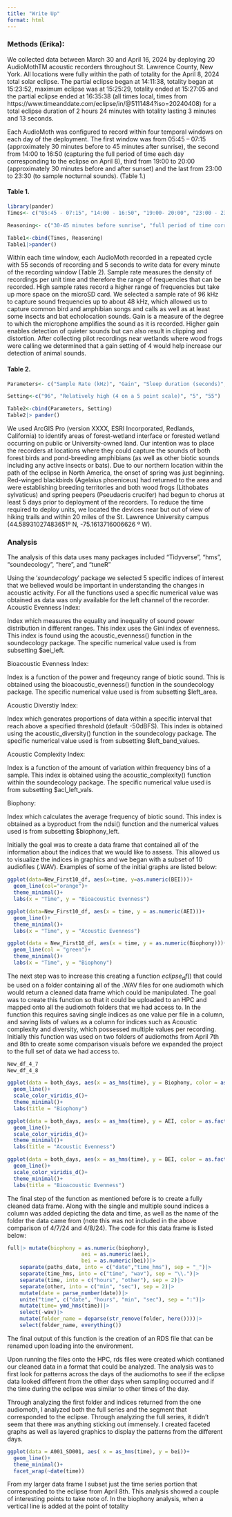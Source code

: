 ```yaml
---
title: "Write Up"
format: html
---
```


### Methods (Erika): 

We collected data between March 30 and April 16, 2024 by deploying 20 AudioMothTM acoustic recorders throughout St. Lawrence County, New York. All locations were fully within the path of totality for the April 8, 2024 total solar eclipse. The partial eclipse began at 14:11:38, totality began at 15:23:52, maximum eclipse was at 15:25:29, totality ended at 15:27:05 and the partial eclipse ended at 16:35:38 (all times local, times from https://www.timeanddate.com/eclipse/in/@5111484?iso=20240408) for a total eclipse duration of 2 hours 24 minutes with totality lasting 3 minutes and 13 seconds.  

Each AudioMoth was configured to record within four temporal windows on each day of the deployment. The first window was from 05:45 – 07:15 (approximately 30 minutes before to 45 minutes after sunrise), the second from 14:00 to 16:50 (capturing the full period of time each day corresponding to the eclipse on April 8),  third from 19:00 to 20:00 (approximately 30 minutes before and after sunset) and the last from 23:00 to 23:30 (to sample nocturnal sounds). (Table 1.)

#### Table 1. 

```r
library(pander)
Times<- c("05:45 - 07:15", "14:00 - 16:50", "19:00- 20:00", "23:00 - 23:30")

Reasoning<- c("30-45 minutes before sunrise", "full period of time corresponding to the eclipse", "~30 minutes before and after sunset", "sample nocturnal activity")

Table1<-cbind(Times, Reasoning)
Table1|>pander()
```


Within each time window, each AudioMoth recorded in a repeated cycle with 55 seconds of recording and 5 seconds to write data for every minute of the recording window (Table 2). Sample rate measures the density of recordings per unit time and therefore the range of frequencies that can be recorded. High sample rates record a higher range of frequencies but take up more space on the microSD card. We selected a sample rate of 96 kHz to capture sound frequencies up to about 48 kHz, which allowed us to capture common bird and amphibian songs and calls as well as at least some insects and bat echolocation sounds. Gain is a measure of the degree to which the microphone amplifies the sound as it is recorded. Higher gain enables detection of quieter sounds but can also result in clipping and distortion. After collecting pilot recordings near wetlands where wood frogs were calling we determined that a gain setting of 4 would help increase our detection of animal sounds. 

#### Table 2. 

```r
Parameters<- c("Sample Rate (kHz)", "Gain", "Sleep duration (seconds)", "Recording duration (seconds)")

Setting<-c("96", "Relatively high (4 on a 5 point scale)", "5", "55")

Table2<-cbind(Parameters, Setting)
Table2|> pander()
```



We used ArcGIS Pro (version XXXX, ESRI Incorporated, Redlands, California) to identify areas of forest-wetland interface or forested wetland occurring on public or University-owned land. Our intention was to place the recorders at locations where they could capture the sounds of both forest birds and pond-breeding amphibians (as well as other biotic sounds including any active insects or bats). Due to our northern location within the path of the eclipse in North America, the onset of spring was just beginning. Red-winged blackbirds (Agelaius phoeniceus) had returned to the area and were establishing breeding territories and both wood frogs (Lithobates sylvaticus) and spring peepers (Pseudacris crucifer) had begun to chorus at least 5 days prior to deployment of the recorders. To reduce the time required to deploy units, we located the devices near but out of view of hiking trails and within 20 miles of the St. Lawrence University campus (44.58931027483651º N, -75.1613716006626 º W). 


### Analysis

The analysis of this data uses many packages included "Tidyverse", "hms", "soundecology", "here", and "tuneR"

Using the $'soundecology'$ package we selected 5 specific indices of interest that we believed would be important in understanding the changes in acoustic activity. For all the functions used a specific numerical value was obtained as data was only available for the left channel of the recorder. 
Acoustic Evenness Index:

Index which measures the equality and inequality of sound power distribution in different ranges. This index uses the Gini index of evenness. This index is found using the acoustic_evenness() function in the soundecology package. The specific numerical value used is from subsetting $aei_left. 

Bioacoustic Evenness Index:

Index is a function of the power and freqeuncy range of biotic sound. This is obtained using the bioacoustic_evenness() function in the soundecology package. The specific numerical value used is from subsetting $left_area.  

Acoustic Diverstiy Index:

Index which generates proportions of data within a specific interval that reach above a specified threshold (default -50dBFS). This index is obtained using the acoustic_diversity() function in the soundecology package. The specific numerical value used is from subsetting $left_band_values.  

Acoustic Complexity Index:

Index is a function of the amount of variation within frequency bins of a sample. This index is obtained using the acoustic_complexity() function within the soundecology package. The specific numerical value used is from subsetting $acl_left_vals.  

Biophony: 

Index which calculates the average frequency of biotic sound. This index is obtained as a byproduct from the ndsi() function and the numerical values used is from subsetting $biophony_left. 

Initially the goal was to create a data frame that contained all of the information about the indices that we would like to assess. This allowed us to visualize the indices in graphics and we began with a subset of 10 audiofiles (.WAV). Examples of some of the initial graphs are listed below: 
```r
ggplot(data=New_First10_df, aes(x=time, y=as.numeric(BEI)))+
  geom_line(col="orange")+
  theme_minimal()+
  labs(x = "Time", y = "Bioacoustic Evenness")

ggplot(data=New_First10_df, aes(x = time, y = as.numeric(AEI)))+
  geom_line()+
  theme_minimal()+
  labs(x = "Time", y = "Acoustic Evenness")

ggplot(data = New_First10_df, aes(x = time, y = as.numeric(Biophony)))+
  geom_line(col = "green")+
  theme_minimal()+
  labs(x = "Time", y = "Biophony")

```

The next step was to increase this creating  a function $eclipse_df()$ that could be used on a folder containing all of the .WAV files for one audiomoth which would return a cleaned data frame which could be manipulated. The goal was to create this function so that it could be uploaded to an HPC and mapped onto all the audiomoth folders that we had access to. In the function this requires saving single indices as one value per file in a column, and saving lists of values as a column for indices such as Acoustic complexity and diversity, which possessed multiple values per recording. Initially this function was used on two folders of audiomoths from April 7th and 8th to create some comparison visuals before we expanded the project to the full set of data we had access to. 

 
```r
New_df_4_7
New_df_4_8

ggplot(data = both_days, aes(x = as_hms(time), y = Biophony, color = as.factor(date(time))))+
  geom_line()+
  scale_color_viridis_d()+
  theme_minimal()+
  labs(title = "Biophony")

ggplot(data = both_days, aes(x = as_hms(time), y = AEI, color = as.factor(date(time))))+
  geom_line()+
  scale_color_viridis_d()+
  theme_minimal()+
  labs(title = "Acoustic Evenness")

ggplot(data = both_days, aes(x = as_hms(time), y = BEI, color = as.factor(date(time))))+
  geom_line()+
  scale_color_viridis_d()+
  theme_minimal()+
  labs(title = "Bioacoustic Evenness")
```

The final step of the function as mentioned before is to create a fully cleaned data frame. Along with the single and multiple sound indices a column was added depicting the data and time, as well as the name of the folder the data came from (note this was not included in the above comparison of 4/7/24 and 4/8/24). The code for this data frame is listed below:

```r
full|> mutate(biophony = as.numeric(biophony),
                        aei = as.numeric(aei),
                        bei = as.numeric(bei))|>
    separate(paths_date, into = c("date","time_hms"), sep = "_")|>
    separate(time_hms, into = c("time", "wav"), sep = "\\.")|>
    separate(time, into = c("hours", "other"), sep = 2)|>
    separate(other, into = c("min", "sec"), sep = 2)|>
    mutate(date = parse_number(date))|>
    unite("time", c("date", "hours", "min", "sec"), sep = ":")|>
    mutate(time= ymd_hms(time))|>
    select(-wav)|>
    mutate(folder_name = deparse(str_remove(folder, here())))|>
    select(folder_name, everything())
```

The final output of this function is the creation of an RDS file that can be renamed upon loading into the environment. 

Upon running the files onto the HPC, rds files were created which contianed our cleaned data in a format that could be analyzed. The analysis was to first look for patterns across the days of the audiomoths to see if the eclipse data looked different from the other days when sampling occurred and if the time during the eclipse was similar to other times of the day.

Through analyzing the first folder and indices returned from the one audiomoth, I analyzed both the full series and the segment that corresponded to the eclipse. Through analyzing the full series, it didn't seem that there was anything sticking out immensely. I created faceted graphs as well as layered graphics to display the patterns from the different days. 

```r
ggplot(data = A001_SD001, aes( x = as_hms(time), y = bei))+
  geom_line()+
  theme_minimal()+
  facet_wrap(~date(time))
```

From my larger data frame I subset just the time series portion that corresponded to the eclipse from April 8th. This analysis showed a couple of interesting points to take note of. In the biophony analysis, when a vertical line is added at the point of totality 












